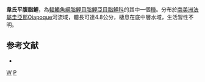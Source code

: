 {{Speciesbox 
| taxon = Phenacogaster wayampi
| status = NE
| status_system = IUCN3.1
| authority = [[Le_Bail|Le Bail]] & [[Lucena|Lucena]], 2010
| synonyms =  
}}
'''韋氏平腹脂鯉'''，為[[輻鰭魚綱|輻鰭魚綱]][[脂鯉目|脂鯉目]][[脂鯉亞目|脂鯉亞目]][[脂鯉科|脂鯉科]]的其中一個[[種|種]]。分布於[[南美洲|南美洲]][[法屬圭亞那|法屬圭亞那]]Oiapoque河流域，體長可達4.8公分，棲息在底中層水域，生活習性不明。

==参考文献==
{{refbegin}}
*{{FishBase_species|genus=Phenacogaster|species=wayampi|year=2014|month=1}}
{{refend}}

{{Taxonbar|from=Q6417071}}

[[Category:平腹脂鯉屬|W]]
[[Category:2010年描述的鱼类|P]]

{{魚類小作品}}